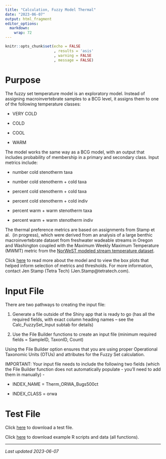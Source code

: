 ```yaml
---
title: "Calculation, Fuzzy Model Thermal"
date: "2023-06-07"
output: html_fragment
editor_options: 
  markdown: 
    wrap: 72
---
```


```r
knitr::opts_chunk$set(echo = FALSE
                      , results = 'asis'
                      , warning = FALSE
                      , message = FALSE)
```

# Purpose

The fuzzy set temperature model is an exploratory model. Instead of assigning 
macroinvertebrate samples to a BCG level, it assigns them to one of the 
following temperature classes:

*	VERY COLD

*	COLD

*	COOL

*	WARM

The model works the same way as a BCG model, with an output that includes
probability of membership in a primary and secondary class. Input metrics 
include:

*	number cold stenotherm taxa

*	number cold stenotherm + cold taxa

*	percent cold stenotherm + cold taxa

*	percent cold stenotherm + cold indiv

*	percent warm + warm stenotherm taxa

*	percent warm + warm stenotherm indiv

The thermal preference metrics are based on assignments from Stamp et al. 
(in progress), which were derived from an analysis of a large benthic 
macroinvertebrate dataset from freshwater wadeable streams in Oregon and 
Washington coupled with the Maximum Weekly Maximum Temperature (MWMT) metric 
from the 
<a href="https://www.fs.usda.gov/rm/boise/AWAE/projects/NorWeST/ModeledStreamTemperatureScenarioMaps.shtml" target="_blank">NorWeST modeled stream temperature dataset</a>.

Click [here](links/Memo_FuzzySet_Thermal_20230606.docx) to read more about the 
model and to view the box plots that helped inform selection of metrics and 
thresholds. For more information, contact Jen Stamp (Tetra Tech) 
(Jen.Stamp@tetratech.com).

# Input File

There are two pathways to creating the input file:

1.	Generate a file outside of the Shiny app that is ready to go (has all the 
required fields, with exact column heading names – see the Calc_FuzzySet_Input 
subtab for details)

2.	Use the File Builder functions to create an input file (minimum required 
fields = SampleID, TaxonID, Count)

Using the File Builder option ensures that you are using proper Operational 
Taxonomic Units (OTUs) and attributes for the Fuzzy Set calculation.

IMPORTANT: 
Your input file needs to include the following two fields (which the File 
Builder function does not automatically populate - you’ll need to add them in 
manually) -

*	INDEX_NAME = Therm_ORWA_Bugs500ct

*	INDEX_CLASS = orwa

# Test File

Click [here](links/Test1_Calc_FuzzyTemp_20230605.csv) to download a test 
file.

Click [here](links/examples_all.zip) to download example R scripts and data (all
functions).

---

*Last updated 2023-06-07*
